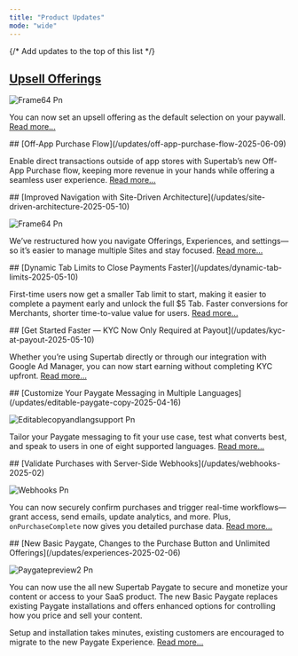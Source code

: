 ```yaml
---
title: "Product Updates"
mode: "wide"
---
```


{/* Add updates to the top of this list */}
<Update label="July 2025">
  ## [Upsell Offerings](/updates/upsell-offerings-2025-07-29)

   ![Frame64 Pn](/images/upsell-default-paywall.png)

  You can now set an upsell offering as the default selection on your paywall. [Read more...](/updates/upsell-offerings-2025-07-29)
</Update>

<Update label="June 2025">
  ## [Off-App Purchase Flow](/updates/off-app-purchase-flow-2025-06-09)

  Enable direct transactions outside of app stores with Supertab’s new Off-App Purchase flow, keeping more revenue in your hands while offering a seamless user experience. [Read more...](/updates/off-app-purchase-flow-2025-06-09)
</Update>

<Update label="May 2025">
  ## [Improved Navigation with Site-Driven Architecture](/updates/site-driven-architecture-2025-05-10)

  ![Frame64 Pn](/images/Frame64.png)

  We’ve restructured how you navigate Offerings, Experiences, and settings—so it’s easier to manage multiple Sites and stay focused. [Read more...](/updates/site-driven-architecture-2025-05-10)
</Update>

<Update label="May 2025">
  ## [Dynamic Tab Limits to Close Payments Faster](/updates/dynamic-tab-limits-2025-05-10)

  First-time users now get a smaller Tab limit to start, making it easier to complete a payment early and unlock the full \$5 Tab. Faster conversions for Merchants, shorter time-to-value value for users. [Read more...](/updates/dynamic-tab-limits-2025-05-10)
</Update>

<Update label="May 2025">
  ## [Get Started Faster — KYC Now Only Required at Payout](/updates/kyc-at-payout-2025-05-10)

  Whether you’re using Supertab directly or through our integration with Google Ad Manager, you can now start earning without completing KYC upfront. [Read more...](/updates/kyc-at-payout-2025-05-10)
</Update>

<Update label="April 2025">
  ## [Customize Your Paygate Messaging in Multiple Languages](/updates/editable-paygate-copy-2025-04-16)

  ![Editablecopyandlangsupport Pn](/images/editablecopyandlangsupport.png)

  Tailor your Paygate messaging to fit your use case, test what converts best, and speak to users in one of eight supported languages. [Read more...](/updates/editable-paygate-copy-2025-04-16)
</Update>

<Update label="February 2025">
  ## [Validate Purchases with Server-Side Webhooks](/updates/webhooks-2025-02)

  ![Webhooks Pn](/images/Webhooks.png)

  You can now securely confirm purchases and trigger real-time workflows—grant access, send emails, update analytics, and more. Plus, `onPurchaseComplete` now gives you detailed purchase data. [Read more...](/updates/webhooks-2025-02)
</Update>

<Update label="February 2025">
  ## [New Basic Paygate, Changes to the Purchase Button and Unlimited Offerings](/updates/experiences-2025-02-06)

  ![Paygatepreview2 Pn](/Paygatepreview2.png)

  You can now use the all new Supertab Paygate to secure and monetize your content or access to your SaaS product. The new Basic Paygate replaces existing Paygate installations and offers enhanced options for controlling how you price and sell your content.

  Setup and installation takes minutes, existing customers are encouraged to migrate to the new Paygate Experience. [Read more...](/updates/experiences-2025-02-06)
</Update>
